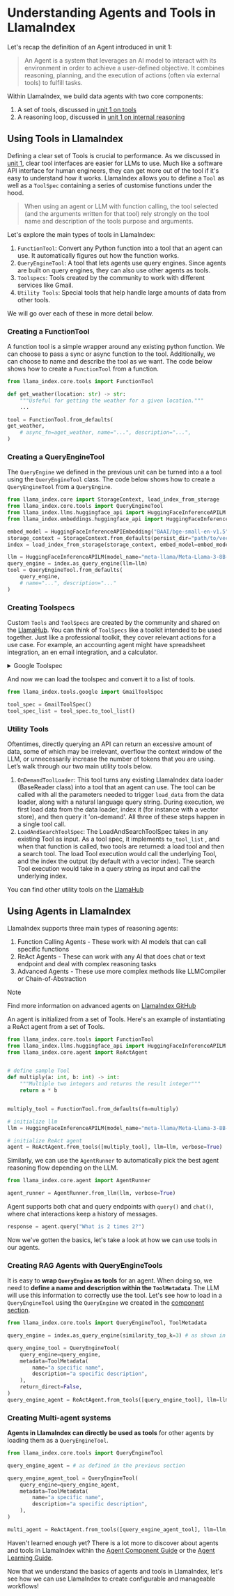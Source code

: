 # Understanding Agents and Tools in LlamaIndex

Let's recap the definition of an Agent introduced in unit 1:

> An Agent is a system that leverages an AI model to interact with its environment in order to achieve a user-defined objective. It combines reasoning, planning, and the execution of actions (often via external tools) to fulfill tasks.

Within LlamaIndex, we build data agents with two core components:

1. A set of tools, discussed in [unit 1 on tools](../../unit1/tools.mdx)
2. A reasoning loop, discussed in [unit 1 on internal reasoning](../../unit1/thoughts.mdx)

## Using Tools in LlamaIndex

Defining a clear set of Tools is crucial to performance. As we discussed in [unit 1](../../unit1/tools.mdx), clear tool interfaces are easier for LLMs to use. Much like a software API interface for human engineers, they can get more out of the tool if it's easy to understand how it works.
LlamaIndex allows you to define a `Tool` as well as a `ToolSpec` containing a series of customise functions under the hood.

> When using an agent or LLM with function calling, the tool selected (and the arguments written for that tool) rely strongly on the tool name and description of the tools purpose and arguments.

Let's explore the main types of tools in LlamaIndex:

1. `FunctionTool`: Convert any Python function into a tool that an agent can use. It automatically figures out how the function works.
2. `QueryEngineTool`: A tool that lets agents use query engines. Since agents are built on query engines, they can also use other agents as tools.
3. `Toolspecs`: Tools created by the community to work with different services like Gmail.
4. `Utility Tools`: Special tools that help handle large amounts of data from other tools.

We will go over each of these in more detail below.

### Creating a FunctionTool

A function tool is a simple wrapper around any existing python function.
We can choose to pass a sync or async function to the tool.
Additionally, we can choose to name and describe the tool as we want.
The code below shows how to create a `FunctionTool` from a function.

```python
from llama_index.core.tools import FunctionTool

def get_weather(location: str) -> str:
    """Usfeful for getting the weather for a given location."""
    ...

tool = FunctionTool.from_defaults(
get_weather,
    # async_fn=aget_weather, name="...", description="...",
)
```

### Creating a QueryEngineTool

The `QueryEngine` we defined in the previous unit can be turned into a a tool using the `QueryEngineTool` class.
The code below shows how to create a `QueryEngineTool` from a `QueryEngine`.

```python
from llama_index.core import StorageContext, load_index_from_storage
from llama_index.core.tools import QueryEngineTool
from llama_index.llms.huggingface_api import HuggingFaceInferenceAPILM
from llama_index.embeddings.huggingface_api import HuggingFaceInferenceAPIEmbedding

embed_model = HuggingFaceInferenceAPIEmbedding("BAAI/bge-small-en-v1.5")
storage_context = StorageContext.from_defaults(persist_dir="path/to/vector/store")
index = load_index_from_storage(storage_context, embed_model=embed_model)

llm = HuggingFaceInferenceAPILM(model_name="meta-llama/Meta-Llama-3-8B-Instruct")
query_engine = index.as_query_engine(llm=llm)
tool = QueryEngineTool.from_defaults(
    query_engine,
    # name="...", description="..."
)
```

### Creating Toolspecs

Custom `Tools` and `ToolSpecs` are created by the community and shared on the [LlamaHub](https://llamahub.ai/).
You can think of `ToolSpecs` like a toolkit intended to be used together. Just like a professional toolkit, they cover relevant actions for a use case. For example, an accounting agent might have spreadsheet integration, an en email integration, and a calculator.

<details>
<summary>Google Toolspec</summary>
As introduced in the [section on components](what-are-components-in-llama-index.mdx), we can install the Google toolspec with the following command:

```python
pip install llama-index-tools-google
```
</details>

And now we can load the toolspec and convert it to a list of tools.

```python
from llama_index.tools.google import GmailToolSpec

tool_spec = GmailToolSpec()
tool_spec_list = tool_spec.to_tool_list()
```

### Utility Tools

Oftentimes, directly querying an API can return an excessive amount of data, some of which may be irrelevant, overflow the context window of the LLM, or unnecessarily increase the number of tokens that you are using.
Let’s walk through our two main utility tools below.

1. `OnDemandToolLoader`: This tool turns any existing LlamaIndex data loader (BaseReader class) into a tool that an agent can use. The tool can be called with all the parameters needed to trigger `load_data` from the data loader, along with a natural language query string. During execution, we first load data from the data loader, index it (for instance with a vector store), and then query it 'on-demand'. All three of these steps happen in a single tool call.
2. `LoadAndSearchToolSpec`: The LoadAndSearchToolSpec takes in any existing Tool as input. As a tool spec, it implements `to_tool_list` , and when that function is called, two tools are returned: a load tool and then a search tool. The load Tool execution would call the underlying Tool, and the index the output (by default with a vector index). The search Tool execution would take in a query string as input and call the underlying index.

<Tip>You can find other utility tools on the [LlamaHub](https://llamahub.ai/)</Tip>

## Using Agents in LlamaIndex

LlamaIndex supports three main types of reasoning agents:

1. Function Calling Agents - These work with AI models that can call specific functions
2. ReAct Agents - These can work with any AI that does chat or text endpoint and deal with complex reasoning tasks
3. Advanced Agents - These use more complex methods like LLMCompiler or Chain-of-Abstraction

> [!NOTE]
> Find more information on advanced agents on [LlamaIndex GitHub](https://github.com/run-llama/llama_index/tree/main/llama-index-packs)

An agent is initialized from a set of Tools. Here's an example of instantiating a ReAct agent from a set of Tools.

```python
from llama_index.core.tools import FunctionTool
from llama_index.llms.huggingface_api import HuggingFaceInferenceAPILM
from llama_index.core.agent import ReActAgent


# define sample Tool
def multiply(a: int, b: int) -> int:
    """Multiple two integers and returns the result integer"""
    return a * b


multiply_tool = FunctionTool.from_defaults(fn=multiply)

# initialize llm
llm = HuggingFaceInferenceAPILM(model_name="meta-llama/Meta-Llama-3-8B-Instruct")

# initialize ReAct agent
agent = ReActAgent.from_tools([multiply_tool], llm=llm, verbose=True)
```

Similarly, we can use the `AgentRunner` to automatically pick the best agent reasoning flow depending on the LLM.

```python
from llama_index.core.agent import AgentRunner

agent_runner = AgentRunner.from_llm(llm, verbose=True)
```

Agent supports both chat and query endpoints with `query()` and `chat()`, where chat interactions keep a history of messages.

```python
response = agent.query("What is 2 times 2?")
```

Now we've gotten the basics, let's take a look at how we can use tools in our agents.

### Creating RAG Agents with QueryEngineTools

It is easy to **wrap `QueryEngine` as tools** for an agent.
When doing so, we need to **define a name and description within the `ToolMetadata`**. The LLM will use this information to correctly use the tool.
Let's see how to load in a `QueryEngineTool` using the `QueryEngine` we created in the [component section](02_components.mdx).

```python
from llama_index.core.tools import QueryEngineTool, ToolMetadata

query_engine = index.as_query_engine(similarity_top_k=3) # as shown in the previous section

query_engine_tool = QueryEngineTool(
    query_engine=query_engine,
    metadata=ToolMetadata(
        name="a specific name",
        description="a specific description",
    ),
    return_direct=False,
)
query_engine_agent = ReActAgent.from_tools([query_engine_tool], llm=llm, verbose=True)
```

### Creating Multi-agent systems

**Agents in LlamaIndex can directly be used as tools** for other agents by loading them as a `QueryEngineTool`.

```python
from llama_index.core.tools import QueryEngineTool

query_engine_agent = # as defined in the previous section

query_engine_agent_tool = QueryEngineTool(
    query_engine=query_engine_agent,
    metadata=ToolMetadata(
        name="a specific name",
        description="a specific description",
    ),
)

multi_agent = ReActAgent.from_tools([query_engine_agent_tool], llm=llm, verbose=True)
```

<Tip>Haven't learned enough yet? There is a lot more to discover about agents and tools in LlamaIndex within the [Agent Component Guide](https://docs.llamaindex.ai/en/stable/module_guides/deploying/agents/modules/) or the [Agent Learning Guide](https://docs.llamaindex.ai/en/stable/understanding/agent/).</Tip>

Now that we understand the basics of agents and tools in LlamaIndex, let's see how we can use LlamaIndex to create configurable and manageable workflows!